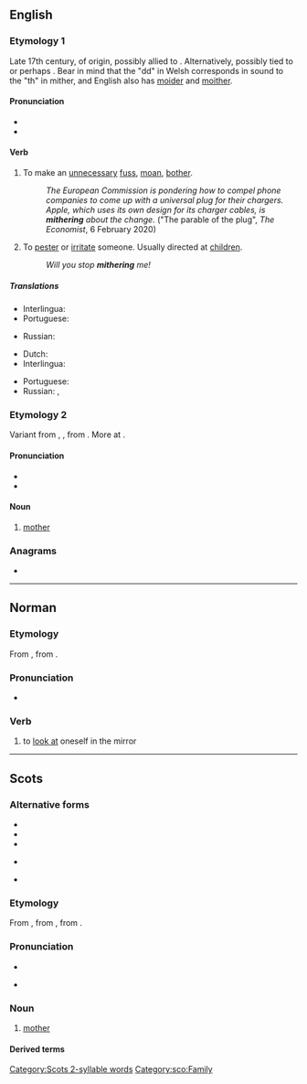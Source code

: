 ==English==
{{was wotd|2012|July|21}}

===Etymology 1===
Late 17th century, of {{unk|en|title=unknown}} origin, possibly allied to {{cog|cy|moedro|t=to worry or bother}}. Alternatively, possibly tied to {{cog|cy|meidda|t=to beg for whey}} or perhaps {{m|cy|meiddio|t=to dare or venture}}. Bear in mind that the "dd" in Welsh corresponds in sound to the "th" in mither, and English also has [[moider]] and [[moither]].

====Pronunciation====
* {{IPA|en|/ˈmaɪðəɹ/}}
* {{audio|en|LL-Q1860 (eng)-Vealhurl-mither.wav |Audio (UK)}}

====Verb====
{{en-verb|mithers|mithering|mithered|mithered}}

# {{lb|en|intransitive|Northern England}} To make an [[unnecessary]] [[fuss]], [[moan]], [[bother]].
#: ''The European Commission is pondering how to compel phone companies to come up with a universal plug for their chargers. Apple, which uses its own design for its charger cables, is '''mithering''' about the change.'' ("The parable of the plug", ''The Economist'', 6 February 2020)
# {{lb|en|transitive|Northern England}} To [[pester]] or [[irritate]] someone. Usually directed at [[children]].
#: ''Will you stop '''mithering''' me!''

=====Translations=====
{{trans-top|intransitive: to mither}}
* Interlingua: {{t|ia|preoccupar se de bagatelas}}
* Portuguese: {{t|pt|[[fazer]] [[queixume]]}}
{{trans-mid}}
* Russian: {{t+|ru|раздража́ть}}
{{trans-bottom}}

{{trans-top|transitive to mither}}
* Dutch: {{t+|nl|lastigvallen}}
* Interlingua: {{t|ia|importunar}}
{{trans-mid}}
* Portuguese: {{t+|pt|importunar}}
* Russian: {{t+|ru|докуча́ть}}, {{t+|ru|донима́ть}}
{{trans-bottom}}

===Etymology 2===
Variant from {{inh|en|enm|muther}}, {{m|enm|muthir}}, from {{inh|en|ang|mōdor|t=mother}}. More at {{m|en|mother}}.

====Pronunciation====
* {{IPA|en|/ˈmɪðəɹ/}}
* {{audio|en|LL-Q1860 (eng)-Vealhurl-mither.wav ‎|Audio (UK)}}

====Noun====
{{en-noun}}

# {{lb|en|Scotland|and|Northern England}} [[mother]]

===Anagrams===
* {{anagrams|en|a=ehimrt|hermit}}

----

==Norman==

===Etymology===
From {{etyl|fro|nrf}} {{m|fro|mirer||to look at; to watch}}, from {{etyl|la|nrf}} {{m|la|miror|mīror, mīrārī|be amazed at}}.

===Pronunciation===
* {{audio|nrf|Jer-mither.ogg|Audio (Jersey)}}

===Verb===
{{nrf-verb}}

# {{lb|nrf|Jersey|reflexive|s'mither}} to [[look at]] oneself in the mirror

----

==Scots==

===Alternative forms===
* {{alter|sco|medder}}
* {{alter|sco|midder||Shetland}}
* {{alter|sco|mideer}}
* {{alter|sco|moder}} {{qualifier|archaic}}
* {{alter|sco|moeder}}

===Etymology===
From {{inherited|sco|enm|moder}}, from {{inherited|sco|ang|mōdor}}, from {{inherited|sco|ine-pro|*méh₂tēr}}.

===Pronunciation===
* {{IPA|sco|[ˈmɪðər]}}
* {{qualifier|Mid Northern Scots|Shetlandic}} {{IPA|sco|[ˈmɪdər]}}

===Noun===
{{sco-noun}}

# [[mother]]

====Derived terms====
{{der3|sco|{{l|sco|clocks-mither||a hen with chickens}}
|{{l|sco|guid-mither||mother-in-law}}
|{{l|sco|grandmither||grandmother}}
|{{l|sco|mither-brither||maternal uncle}}
|{{l|sco|mither tongue||mother tongue, native language}}
|{{l|sco|mither wit||native wit}}}}

[[Category:Scots 2-syllable words]]
[[Category:sco:Family]]